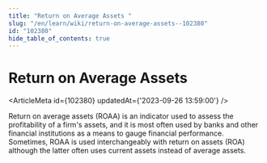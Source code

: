 ```yaml
---
title: "Return on Average Assets "
slug: "/en/learn/wiki/return-on-average-assets--102380"
id: "102380"
hide_table_of_contents: true
---
```



# Return on Average Assets 

<ArticleMeta id={102380} updatedAt={'2023-09-26 13:59:00'} />
<div className='border-solid border-b border-t-0 my-4 border-[var(--ifm-color-gray-300)]' />

Return on average assets (ROAA) is an indicator used to assess the profitability of a firm's assets, and it is most often used by banks and other financial institutions as a means to gauge financial performance. Sometimes, ROAA is used interchangeably with return on assets (ROA) although the latter often uses current assets instead of average assets.
